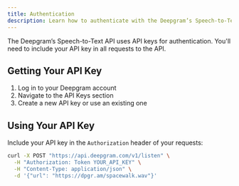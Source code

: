 ```yaml
---
title: Authentication
description: Learn how to authenticate with the Deepgram’s Speech-to-Text API
---
```


The Deepgram’s Speech-to-Text API uses API keys for authentication. You'll need to include your API key in all requests to the API.

## Getting Your API Key

1. Log in to your Deepgram account
2. Navigate to the API Keys section
3. Create a new API key or use an existing one

## Using Your API Key

Include your API key in the `Authorization` header of your requests:

```bash
curl -X POST "https://api.deepgram.com/v1/listen" \
  -H "Authorization: Token YOUR_API_KEY" \
  -H "Content-Type: application/json" \
  -d '{"url": "https://dpgr.am/spacewalk.wav"}'
```
